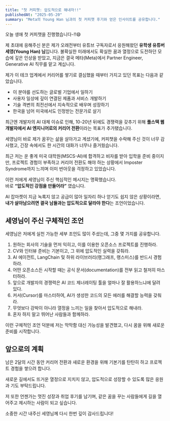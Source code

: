 ```yaml
---
title: "첫 커피챗: 압도적으로 해내자!!"
publishedAt: "2025-05-20"
summary: "Meta의 Young Han 님과의 첫 커피챗 후기와 얻은 인사이트를 공유합니다."
---
```


오늘 생애 첫 커피챗을 진행했습니다-!!😄

제 초대에 응해주신 분은 제가 오래전부터 유튜브 구독자로서 응원해왔던 **유학생 유튜버 세영(Young Han) 님**입니다.
불확실한 미래에서도 확실한 꿈과 열정으로 도전하던 모습에 깊은 인상을 받았고, 지금은 결국 메타(Meta)에서 Partner Engineer, Generative AI 직무를 맡고 계십니다.

제가 이 테크 업계에서 커리어를 쌓기로 결심했을 때부터 가지고 있던 목표는 다음과 같았습니다.

- 이 분야를 선도하는 글로벌 기업에서 일하기
- 사용자 일상에 깊이 연결된 제품과 서비스 개발하기
- 기술 격변의 최전선에서 지속적으로 배우며 성장하기
- 한국을 넘어 미국에서도 인정받는 전문가로 살기

최근엔 개발자의 AI 대체 이슈로 인해, 10-20년 뒤에도 경쟁력을 갖추기 위해 **풀스택 웹 개발자에서 AI 엔지니어로의 커리어 전환**이라는 목표가 추가됐습니다.

세영님이 바로 제가 꿈꾸는 삶을 살아가고 계셨기에, 커피챗을 수락해 주신 것이 너무 감사했고, 긴장 속에서도 한 시간의 대화가 너무나 즐거웠습니다.

최근 저는 운 좋게 미국 대학원(MSCS-AI)에 합격하고 비자를 받아 입학을 준비 중이지만, 프로젝트 경험이 부족하고 커리어 전환도 해야 하는 상황에서 Imposter Syndrome까지 느끼며 이미 번아웃을 걱정하고 있었습니다.

이런 저에게 세영님이 주신 핵심적인 메시지는 명확했습니다.  
바로 **“압도적인 강점을 만들어라”** 였습니다.

AI 잡마켓이 지금 녹록지 않고 공급이 많아 일자리 하나 얻기도 쉽지 않은 상황이라면, **내가 살아남으려면 결국 남들과는 압도적으로 달라야 한다**는 조언이었습니다.

## 세영님이 주신 구체적인 조언

세영님은 저에게 실천 가능한 세부 조언도 많이 주셨는데, 그중 몇 가지를 공유합니다.

1. 원하는 회사의 기술을 먼저 익히고, 이를 이용한 오픈소스 프로젝트를 진행하라.
2. CV와 인터뷰 준비는 기본이고, 그 위에 압도적인 실력을 갖춰라.
3. AI 에이전트, LangChain 및 하위 라이브러리(랭그래프, 랭스미스)를 반드시 경험하라.
4. 어떤 오픈소스든 시작할 때는 공식 문서(documentation)를 전부 읽고 철저히 마스터하라.
5. 앞으로 개발자의 경쟁력은 AI 코드 제너레이팅 툴을 얼마나 잘 활용하느냐에 달려 있다.
6. 커서(Cursor)를 마스터하여, AI가 생성한 코드의 모든 에러를 해결할 능력을 갖춰라.
7. 무엇보다 강박이 아니라 열정을 느끼는 일을 찾아서 압도적으로 해내라.
8. 혼자 하지 말고 뛰어난 사람들과 함께하라.

이런 구체적인 조언 덕분에 저는 막막함 대신 가능성을 발견했고, 다시 꿈을 위해 새로운 준비를 시작합니다.

## 앞으로의 계획

남은 2달의 시간 동안 커리어 전환과 새로운 환경을 위해 기본기를 탄탄히 하고 프로젝트 경험을 쌓으려 합니다.

새로운 길에서도 뜨거운 열정으로 지치지 않고, 압도적으로 성장할 수 있도록 많은 응원과 기도 부탁드립니다.

저 또한 언젠가는 멋진 성장과 취업 후기를 남기며, 같은 꿈을 꾸는 사람들에게 길을 열어주고 제시하는 사람이 되고 싶습니다.

소중한 시간 내주신 세영님께 다시 한번 깊이 감사드립니다!
